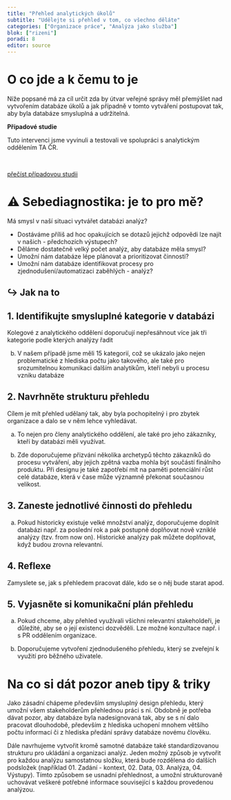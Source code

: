 ```yaml
---
title: "Přehled analytických úkolů"
subtitle: "Udělejte si přehled v tom, co všechno děláte"
categories: ["Organizace práce", "Analýza jako služba"]
blok: ["rizeni"]
poradi: 8
editor: source
---
```


# O co jde a k čemu to je

Níže popsané má za cíl určit zda by útvar veřejné správy měl přemýšlet nad vytvořením databáze úkolů a jak případně v tomto vytváření postupovat tak, aby byla databáze smysluplná a udržitelná. 

:::{.aside}

**Případové studie**

Tuto intervenci jsme vyvinuli a testovali ve spolupráci s analytickým oddělením TA ČR.

<br />

:::{.btn .btn-resource}
[přečíst případovou studii](../pripadove-studie/tacr)
:::

:::

# ⚠ Sebediagnostika: je to pro mě?

Má smysl v naší situaci vytvářet databázi analýz?

- Dostáváme příliš ad hoc opakujících se dotazů jejichž odpovědi lze najít v našich - předchozích výstupech?
- Děláme dostatečně velký počet analýz, aby databáze měla smysl?
- Umožní nám databáze lépe plánovat a prioritizovat činnosti?
- Umožní nám databáze identifikovat procesy pro zjednodušení/automatizaci zaběhlých - analýz?

:::{.strip .page-columns .page-full}

# ↪ Jak na to

## 1. Identifikujte smysluplné kategorie v databázi

Kolegové z analytického oddělení doporučují nepřesáhnout více jak tři kategorie podle kterých analýzy řadit

b. V našem případě jsme měli 15 kategorií, což se ukázalo jako nejen problematické z hlediska počtu jako takového, ale také pro srozumitelnou komunikaci dalším analytikům, kteří nebyli u procesu vzniku databáze

## 2. Navrhněte strukturu přehledu

Cílem je mít přehled udělaný tak, aby byla pochopitelný i pro zbytek organizace a dalo se v něm lehce vyhledávat. 

a. To nejen pro členy analytického oddělení, ale také pro jeho zákazníky, kteří by databázi měli využívat.

b. Zde doporučujeme přizvání několika archetypů těchto zákazníků do procesu vytváření, aby jejich zpětná vazba mohla být součástí finálního produktu. Při designu je také zapotřebí mít na paměti potenciální růst celé databáze, která v čase může významně překonat současnou velikost. 

## 3. Zaneste jednotlivé činnosti do přehledu

a. Pokud historicky existuje velké množství analýz, doporučujeme doplnit databázi např. za poslední rok a pak postupně doplňovat nově vzniklé analýzy (tzv. from now on). Historické analýzy pak můžete doplňovat, když budou zrovna relevantní.

## 4. Reflexe

Zamyslete se, jak s přehledem pracovat dále, kdo se o něj bude starat apod.

## 5. Vyjasněte si komunikační plán přehledu 

a. Pokud chceme, aby přehled využívali všichni relevantní stakeholdeři, je důležité, aby se o její existenci dozvěděli. Lze možné konzultace např. i s PR oddělením organizace.

b. Doporučujeme vytvoření zjednodušeného přehledu, který se zveřejní k využití pro běžného uživatele.

:::

# Na co si dát pozor aneb tipy & triky

Jako zásadní chápeme především smysluplný design přehledu, který umožní všem stakeholderům přehlednou práci s ní. Obdobně je potřeba dávat pozor, aby databáze byla nadesignovaná tak, aby se s ní dalo pracovat dlouhodobě, především z hlediska uchopení mnohem většího počtu informací či z hlediska předání správy databáze novému člověku.

Dále navrhujeme vytvořit kromě samotné databáze také standardizovanou strukturu pro ukládání a organizaci analýz. Jeden možný způsob je vytvořit pro každou analýzu samostatnou složku, která bude rozdělena do dalších podsložek (například 01. Zadání - kontext, 02. Data, 03. Analýza, 04. Výstupy). Tímto způsobem se usnadní přehlednost, a umožní strukturovaně uchovávat veškeré potřebné informace související s každou provedenou analýzou.

